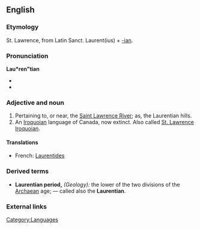 ==English==
{{wikipedia}}
===Etymology===
St. Lawrence, from Latin Sanct. Laurent(ius) + [[-ian]].

===Pronunciation===
'''Lau*ren"tian'''
*{{IPA|//}}
*{{SAMPA|//}}

===Adjective and noun===
{{en-proper noun}}
#Pertaining to, or near, the [[Saint Lawrence River]]; as, the Laurentian hills. 
#An [[Iroquoian]] language of Canada, now extinct. Also called [[St. Lawrence Iroquoian]].

====Translations====
*French: [[Laurentides]]

===Derived terms===
*'''Laurentian period,''' ''(Geology):'' the lower of the two divisions of the [[Archaean]] age; &mdash; called also the '''Laurentian'''.

===External links===
{{ethnologue|code=lre}}

[[Category:Languages]]